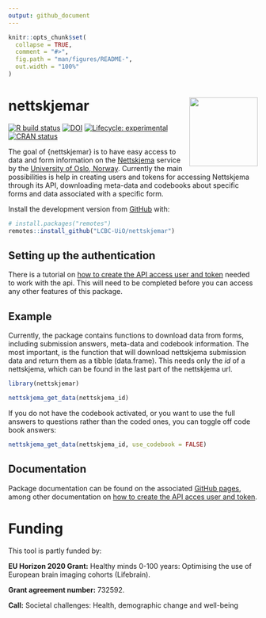 ```yaml
---
output: github_document
---
```


<!-- README.md is generated from README.Rmd. Please edit that file -->

```r
knitr::opts_chunk$set(
  collapse = TRUE,
  comment = "#>",
  fig.path = "man/figures/README-",
  out.width = "100%"
)
```

# nettskjemar <img src='man/figures/logo.png' align="right" height="138.5" />

<!-- badges: start -->
[![R build status](https://github.com/LCBC-UiO/nettskjemar/workflows/R-CMD-check/badge.svg)](https://github.com/LCBC-UiO/nettskjemar/actions)
[![DOI](https://zenodo.org/badge/206264675.svg)](https://zenodo.org/badge/latestdoi/206264675)
[![Lifecycle: experimental](https://img.shields.io/badge/lifecycle-experimental-orange.svg)](https://www.tidyverse.org/lifecycle/#experimental)
[![CRAN status](https://www.r-pkg.org/badges/version/nettskjemar)](https://CRAN.R-project.org/package=nettskjemar)
<!-- badges: end -->

The goal of {nettskjemar} is to have easy access to data and form information on the [Nettskjema](https://nettskjema.no/) service by the [University of Oslo, Norway](https://www.uio.no/english/).
Currently the main possibilities is help in creating users and tokens for accessing Nettskjema through its API, downloading meta-data and codebooks about specific forms and data associated with a specific form.

Install the development version from [GitHub](https://github.com/) with:

```r
# install.packages("remotes")
remotes::install_github("LCBC-UiO/nettskjemar")
```

## Setting up the authentication
There is a tutorial on [how to create the API access user and token](https://lcbc-uio.github.io/nettskjemar/articles/auth_setup.html) needed to work with the api.
This will need to be completed before you can access any other features of this package.

## Example

Currently, the package contains functions to download data from forms, including submission answers, meta-data and codebook information.
The most important, is the function that will download nettskjema submission data and return them as a tibble (data.frame). 
This needs only the _id_ of a nettskjema, which can be found in the last part of the nettskjema url.

```r
library(nettskjemar)

nettskjema_get_data(nettskjema_id)
```

If you do not have the codebook activated, or you want to use the full answers to questions rather than the coded ones, you can toggle off code book answers:

```r
nettskjema_get_data(nettskjema_id, use_codebook = FALSE)
```


## Documentation
Package documentation can be found on the associated [GitHub pages](https://lcbc-uio.github.io/nettskjemar/), among other documentation on [how to create the API acces user and token](https://lcbc-uio.github.io/nettskjemar/articles/auth_setup.html).

# Funding
This tool is partly funded by:  

**EU Horizon 2020 Grant:** Healthy minds 0-100 years: Optimising the use of European brain imaging cohorts (Lifebrain).

**Grant agreement number:** 732592.

**Call:** Societal challenges: Health, demographic change and well-being

